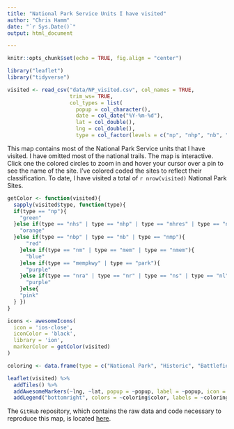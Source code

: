 ```yaml
---
title: "National Park Service Units I have visited"
author: "Chris Hamm"
date: "`r Sys.Date()`"
output: html_document

---
```



```r
knitr::opts_chunk$set(echo = TRUE, fig.align = "center")
```

```r
library("leaflet")
library("tidyverse")
```


```r
visited <- read_csv("data/NP_visited.csv", col_names = TRUE, 
                    trim_ws= TRUE, 
                    col_types = list(
                      popup = col_character(), 
                      date = col_date("%Y-%m-%d"),
                      lat = col_double(), 
                      lng = col_double(), 
                      type = col_factor(levels = c("np", "nhp", "nb", "nm", "nhs", "nmp", "nmem", "nhres", "mem", "park", "nbp", "nr", "nra", "ns", "mempkwy", "nha", "nl", "nr", "pkwy", "nht", "nst", "nsr"))))
```

This map contains most of the National Park Service units that I have visited. I have omitted most of the national trails. The map is interactive. Click one the colored circles to zoom in and hover your cursor over a pin to see the name of the site. I've colored coded the sites to reflect their classification. To date, I have visited a total of `r nrow(visited)` National Park Sites.


```r
getColor <- function(visited){
  sapply(visited$type, function(type){
  if(type == "np"){
    "green"
  }else if(type == "nhs" | type == "nhp" | type == "nhres" | type == "nha" | type == "nht" | type == "nst"){
    "orange"
  }else if(type == "nbp" | type == "nb" | type == "nmp"){
      "red"
    }else if(type == "nm" | type == "mem" | type == "nmem"){
      "blue"
    }else if(type == "mempkwy" | type == "park"){
      "purple"
    }else if(type == "nra" | type == "nr" | type == "ns" | type == "nl" | type == "pkwy" | type == "nsr"){
      "purple"
    }else{
    "pink"
  } })
}

icons <- awesomeIcons(
  icon = 'ios-close',
  iconColor = 'black',
  library = 'ion',
  markerColor = getColor(visited)
)

coloring <- data.frame(type = c("National Park", "Historic", "Battlefield", "Memorial/Monument", "Recreation"), color = c("#6E8B3D", "#FF8C00", "#CD2626", "#009ACD", "#B23AEE"))

leaflet(visited) %>% 
  addTiles() %>% 
  addAwesomeMarkers(~lng, ~lat, popup = ~popup, label = ~popup, icon = icons, clusterOptions = markerClusterOptions()) %>% 
  addLegend("bottomright", colors = ~coloring$color, labels = ~coloring$type, opacity = 1, title = "Park Service unit type")
```

The `GitHub` repository, which contains the raw data and code necessary to reproduce this map, is located [here](https://github.com/butterflyology/National_Parks).

